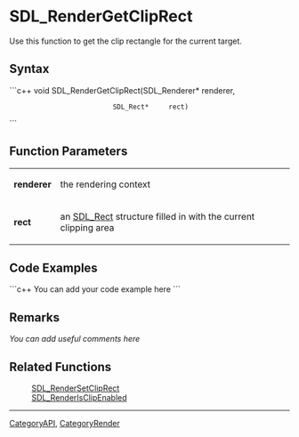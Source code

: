 <!-- pragma section-numbers off -->
<!-- pragma camelcase off -->


<!-- #*^*^*^*^*See http://wiki.libsdl.org/moin.cgi/SGFunctions for details on editing this page*^*^*^*^* -->


= SDL_RenderGetClipRect =
Use this function to get the clip rectangle for the current target.



== Syntax ==
```c++
void SDL_RenderGetClipRect(SDL_Renderer* renderer,
                           SDL_Rect*     rect)
```


== Function Parameters ==
{|
|'''renderer'''
|the rendering context
|-
|'''rect'''
|an [[SDL_Rect]] structure filled in with the current clipping area
|}


== Code Examples ==
```c++
You can add your code example here
```


== Remarks ==
''You can add useful comments here''


== Related Functions ==
:[[SDL_RenderSetClipRect]]
:[[SDL_RenderIsClipEnabled]]

----
[[CategoryAPI]], [[CategoryRender]]
